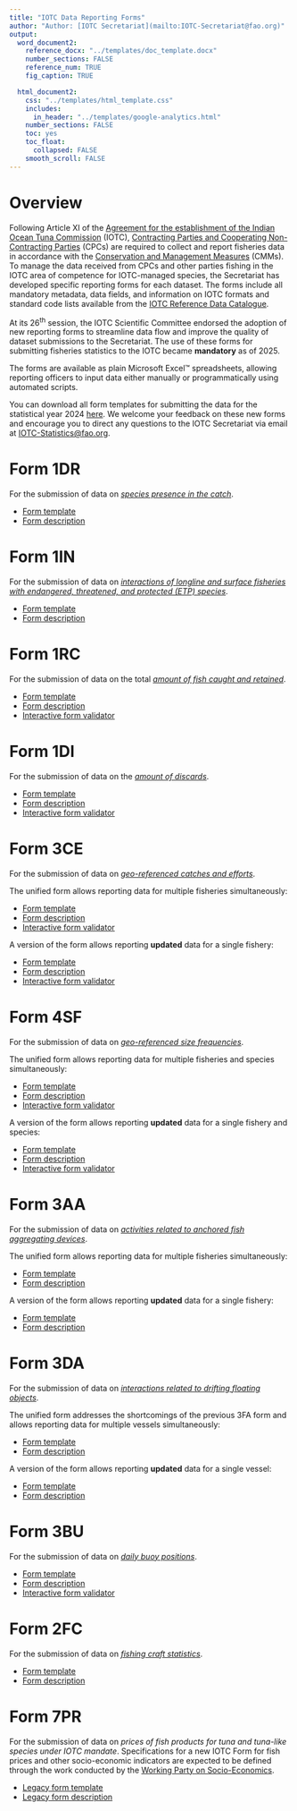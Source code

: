 ```yaml
---
title: "IOTC Data Reporting Forms"
author: "Author: [IOTC Secretariat](mailto:IOTC-Secretariat@fao.org)" 
output:
  word_document2:
    reference_docx: "../templates/doc_template.docx"
    number_sections: FALSE
    reference_num: TRUE
    fig_caption: TRUE

  html_document2:
    css: "../templates/html_template.css"
    includes: 
      in_header: "../templates/google-analytics.html"
    number_sections: FALSE
    toc: yes
    toc_float:
      collapsed: FALSE
    smooth_scroll: FALSE
---
```


# Overview

Following Article XI of the [Agreement for the establishment of the Indian Ocean Tuna Commission](https://iotc.org/sites/default/files/documents/2012/5/25/IOTC%20Agreement.pdf) (IOTC), [Contracting Parties and Cooperating Non-Contracting Parties](https://iotc.org/about-iotc/structure-commission) (CPCs) are required to collect and report fisheries data in accordance with the [Conservation and Management Measures](https://iotc.org/cmms) (CMMs). To manage the data received from CPCs and other parties fishing in the IOTC area of competence for IOTC-managed species, the Secretariat has developed specific reporting forms for each dataset. The forms include all mandatory metadata, data fields, and information on IOTC formats and standard code lists available from the [IOTC Reference Data Catalogue](../).

<!-- #### Legacy Data Reporting Forms -->

<!-- The legacy data reporting forms are available as macro-enabled Microsoft Excel™ spreadsheets. These forms incorporate entry controls and necessary code lists for specific data fields. Guidance on completing these forms is provided in the legacy version of the IOTC Data Reporting Guidelines, accessible [here](../guidelines/legacy/IOTC_Data_Reporting_Guidelines_2014.pdf). -->

<!-- You can download all the legacy form templates [here](../forms/legacy/IOTC-forms-legacy.zip). This ZIP archive includes the legacy forms used for the IOTC core fisheries datasets, as well as forms [1IN](#1IN), [3AA](#3AA), and [3DA](#3DA) These forms are tailored to address specific data requirements related to interactions with Endangered, Threatened, and Protected species (1IN), AFAD-related activities (3AA), and DFOB-related activities (3DA). The use of these forms is now obsolete, and all CPCs are required to use the new data reporting forms. -->

At its 26^th^ session, the IOTC Scientific Committee endorsed the adoption of new reporting forms to streamline data flow and improve the quality of dataset submissions to the Secretariat. The use of these forms for submitting fisheries statistics to the IOTC became **mandatory** as of 2025.

The forms are available as plain Microsoft Excel™ spreadsheets, allowing reporting officers to input data either manually or programmatically using automated scripts.

You can download all form templates for submitting the data for the statistical year 2024 [here](../forms/IOTC-forms.zip). We welcome your feedback on these new forms and encourage you to direct any questions to the IOTC Secretariat via email at [IOTC-Statistics@fao.org](mailto:IOTC-Statistics@fao.org).

# Form 1DR {#1DR}

For the submission of data on [_species presence in the catch_](https://data.iotc.org/reference/latest/guidelines/#Species_presence_in_the_catch).

<!-- + [Legacy form template](./legacy/Form-1DR-legacy.xlsx) -->
<!-- + [Legacy form description](./legacy/Form-1DR-legacy.html) -->
+ [Form template](./Form-1DR.xlsx)
+ [Form description](./Form-1DR.html)

# Form 1IN {#1IN}

For the submission of data on [_interactions of longline and surface fisheries with endangered, threatened, and protected (ETP) species_](https://data.iotc.org/reference/latest/guidelines/#Interactions_with_Endangered,_Threatened_and_Protected_species).

+ [Form template](./Form-1IN.xlsx)
+ [Form description](./Form-1IN.html)

# Form 1RC {#1RC}

For the submission of data on the total [_amount of fish caught and retained_](https://data.iotc.org/reference/latest/guidelines/#Amount_of_fish_caught_and_retained).

<!-- + [Legacy form template](./legacy/Form-1RC-legacy.xlsm) -->
<!-- + [Legacy form description](./legacy/Form-1RC-legacy.html) -->
+ [Form template](./Form-1RC.xlsx)
+ [Form description](./Form-1RC.html)
+ [Interactive form validator](https://data.iotc.org/validators/ui/1RC/)

# Form 1DI {#1DI}

For the submission of data on the [_amount of discards_](https://data.iotc.org/reference/latest/guidelines/#Amount_of_discards).

<!-- + [Legacy form template](./legacy/Form-1DI-legacy.xlsm) -->
<!-- + [Legacy form description](./legacy/Form-1DI-legacy.html) -->
+ [Form template](./Form-1DI.xlsx)
+ [Form description](./Form-1DI.html)
+ [Interactive form validator](https://data.iotc.org/validators/ui/1DI/)

# Form 3CE {#3CE}

For the submission of data on [_geo-referenced catches and efforts_](https://data.iotc.org/reference/latest/guidelines/#Geo-referenced_catches_and_efforts).

<!-- The legacy forms are split for: -->

<!-- + Coastal fisheries: [Legacy form template](./legacy/Form-3AR-legacy.xlsm) -->
<!-- + Longline and surface fisheries: [Legacy form template](./legacy/Form-3CE-legacy.xlsm) -->
<!-- + Support vessels: [Legacy form template](./legacy/Form-3SU-legacy.xlsm) -->

<!-- + [Legacy form description](./legacy/Form-3CE-legacy.html) -->

The unified form allows reporting data for multiple fisheries simultaneously:

+ [Form template](./Form-3CE.xlsx)
+ [Form description](./Form-3CE.html)
+ [Interactive form validator](https://data.iotc.org/validators/ui/3CE/)

A version of the form allows reporting **updated** data for a single fishery:

+ [Form template](./Form-3CE-update.xlsx)
+ [Form description]( ./Form-3CE-update.html)
+ [Interactive form validator](https://data.iotc.org/validators/ui/update/3CE/)

# Form 4SF {#4SF}

For the submission of data on [_geo-referenced size frequencies_](https://data.iotc.org/reference/latest/guidelines/#Geo-referenced_size_frequencies).

The unified form allows reporting data for multiple fisheries and species simultaneously:

<!-- + [Legacy form template](./legacy/Form-4SF-legacy.xlsm) -->
<!-- + [Legacy form description](./legacy/Form-4SF-legacy.html) -->
+ [Form template](./Form-4SF.xlsx)
+ [Form description](./Form-4SF.html)
+ [Interactive form validator](https://data.iotc.org/validators/ui/4SF/)

A version of the form allows reporting **updated** data for a single fishery and species:

+ [Form template](./Form-4SF-update.xlsx)
+ [Form description](./Form-4SF-update.html)
+ [Interactive form validator](https://data.iotc.org/validators/ui/update/4SF/)

# Form 3AA {#3AA}

For the submission of data on [_activities related to anchored fish aggregating devices_](https://data.iotc.org/reference/latest/guidelines/#AFAD-related_activities).

The unified form allows reporting data for multiple fisheries simultaneously:

+ [Form template](./Form-3AA.xlsx)
+ [Form description](./Form-3AA.html)

A version of the form allows reporting **updated** data for a single fishery:

+ [Form template](./Form-3AA-update.xlsx)
+ [Form description](./Form-3AA_update.html)

# Form 3DA{#3DA}

For the submission of data on [_interactions related to drifting floating objects_](https://data.iotc.org/reference/latest/guidelines/#DFOB-related_activities).

The unified form addresses the shortcomings of the previous 3FA form and allows reporting data for multiple vessels simultaneously:

+ [Form template](./Form-3DA.xlsx)
+ [Form description](./Form-3DA.html)

A version of the form allows reporting **updated** data for a single vessel:

+ [Form template](./Form-3DA-update.xlsx)
+ [Form description](./Form-3DA-update.html)

# Form 3BU {#3BU}

For the submission of data on [_daily buoy positions_](https://data.iotc.org/reference/latest/guidelines/#Daily_buoy_positions).

<!-- + [Legacy form template](./legacy/Form-3BU-legacy.xlsx) -->
+ [Form template](./Form-3BU.xlsx)
+ [Form description](./Form-3BU.html)
+ [Interactive form validator](https://data.iotc.org/validators/ui/3BU/)

# Form 2FC {#2FC}

For the submission of data on [_fishing craft statistics_](https://data.iotc.org/reference/latest/guidelines/#Fishing_craft_statistics).

<!-- + [Legacy form template](./legacy/Form-2FC-legacy.xlsm) -->
<!-- + [Legacy form description](./legacy/Form-2FC-legacy.html) -->
+ [Form template](./Form-2FC.xlsx)
+ [Form description](./Form-2FC.html)

# Form 7PR {#7PR}

For the submission of data on _prices of fish products for tuna and tuna-like species under IOTC mandate_. Specifications for a new IOTC Form for fish prices and other socio-economic indicators are expected to be defined through the work conducted by the [Working Party on Socio-Economics](https://iotc.org/meetings/1st-working-party-socio-economics).

+ [Legacy form template](./legacy/Form-7PR-legacy.xlsm)
+ [Legacy form description](./legacy/Form-7PR-legacy.html)
<!-- + [New form template](./Form-7PR.xlsx) -->
<!-- + [New form description](./Form_7PR.html) -->


